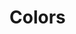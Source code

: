 
<Meta title="Colors" />

# Colors

<ColorPalette>
  <ColorItem title="Accent" subtitle="accent" colors={['#697077', '#697077bf', '#6970777f', '#6970773f']} />
  <ColorItem
    title="Item indication"
    subtitle="secondary-1"
    colors={['#c1c7cd', '#c1c7cdbf', '#c1c7cd7f', '#c1c7cd3f']}
  />
  <ColorItem
    title="Item indication"
    subtitle="secondary-2"
    colors={['#a2a9b0', '#a2a9b0bf', '#a2a9b07f', '#a2a9b03f']}
  />
  <ColorItem
    title="Item indication"
    subtitle="secondary-3"
    colors={['#878d96', '#878d96bf', '#878d967f', '#878d963f']}
  />
  <ColorItem
    title="Item indication"
    subtitle="secondary-4"
    colors={['#697977', '#697977bf', '#6979777f', '#6979773f']}
  />
  <ColorItem
    title="Default background color"
    subtitle="white"
    colors={['#ffffff', '#ffffffbf', '#ffffff7f', '#ffffff3f']}
  />
  <ColorItem
    title="Invert background color"
    subtitle="black"
    colors={['#000000', '#000000bf', '#0000007f', '#0000003f']}
  />
  <ColorItem title="Primary text" subtitle="primary-gray" colors={['#333333', '#333333bf', '#3333337f', '#3333333f']} />
  <ColorItem
    title="Secondary text"
    subtitle="secondary-gray"
    colors={['#767676', '#767676bf', '#7676767f', '#7676763f']}
  />
  <ColorItem title="Text link color" subtitle="link" colors={['#595959', '#595959bf', '#5959597f', '#5959593f']} />
  <ColorItem
    title="Inactive item"
    subtitle="inactive-gray"
    colors={['#a9a9a9', '#a9a9a9bf', '#a9a9a97f', '#a9a9a93f']}
  />
  <ColorItem
    title="Graphics border"
    subtitle="border-gray"
    colors={['#cfcfcf', '#cfcfcfbf', '#cfcfcf7f', '#cfcfcf3f']}
  />
  <ColorItem title="Background color" subtitle="bg-gray" colors={['#f5f5f5', '#f5f5f5bf', '#f5f5f57f', '#f5f5f53f']} />
  <ColorItem title="Alert indication" subtitle="alert" colors={['#e02929', '#e02929bf', '#e029297f', '#e029293f']} />
  <ColorItem
    title="Warning indication"
    subtitle="warning"
    colors={['#f2c832', '#f2c832bf', '#f2c8327f', '#f2c8323f']}
  />
  <ColorItem
    title="Success indication"
    subtitle="success"
    colors={['#2e8546', '#2e8546bf', '#2e85467f', '#2e85463f']}
  />
</ColorPalette>

